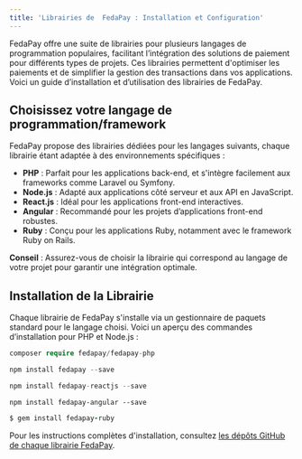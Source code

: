 ```yaml
---
title: 'Librairies de  FedaPay : Installation et Configuration'
---
```


FedaPay offre une suite de librairies pour plusieurs langages de programmation populaires, facilitant l’intégration des solutions de paiement pour différents types de projets. Ces librairies permettent d'optimiser les paiements et de simplifier la gestion des transactions dans vos applications. Voici un guide d’installation et d’utilisation des librairies de FedaPay.

##  Choisissez votre langage de programmation/framework

FedaPay propose des librairies dédiées pour les langages suivants, chaque librairie étant adaptée à des environnements spécifiques :

- **PHP** : Parfait pour les applications back-end, et s'intègre facilement aux frameworks comme Laravel ou Symfony.
- **Node.js** : Adapté aux applications côté serveur et aux API en JavaScript.
- **React.js** : Idéal pour les applications front-end interactives.
- **Angular** : Recommandé pour les projets d’applications front-end robustes.
- **Ruby** : Conçu pour les applications Ruby, notamment avec le framework Ruby on Rails.

<Note>**Conseil** : Assurez-vous de choisir la librairie qui correspond au langage de votre projet pour garantir une intégration optimale.</Note>

## Installation de la Librairie

Chaque librairie de FedaPay s'installe via un gestionnaire de paquets standard pour le langage choisi. Voici un aperçu des commandes d’installation pour PHP et Node.js :

<CodeGroup>

```Php PHP
composer require fedapay/fedapay-php
```

```Typescript Node
npm install fedapay --save
```

```Javascript ReactJs
npm install fedapay-reactjs --save
```

```Angular Angular
npm install fedapay-angular --save
```
```Ruby Ruby
$ gem install fedapay-ruby
```
</CodeGroup>

<Note>Pour les instructions complètes d'installation, consultez [les dépôts GitHub de chaque librairie FedaPay](https://github.com/fedapay).</Note>